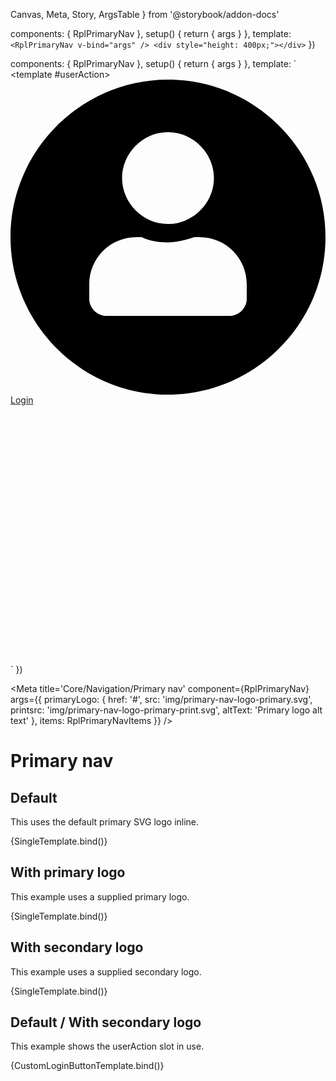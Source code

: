   Canvas,
  Meta,
  Story,
  ArgsTable
} from '@storybook/addon-docs'


  components: { RplPrimaryNav },
  setup() {
    return { args }
  },
  template: `
    <RplPrimaryNav v-bind="args" />
    <div style="height: 400px;"></div>
  `
})

  components: { RplPrimaryNav },
  setup() {
    return { args }
  },
  template: `
  <RplPrimaryNav v-bind="args" >
    <template #userAction>
      <a
        class="
          rpl-type-label-small
          rpl-type-weight-bold
          rpl-u-focusable-block
        "
        href="/login"
        target="_blank"
      >
        <span class="rpl-u-margin-r-2"
        ><span class="rpl-icon rpl-icon--size-s rpl-icon--icon-user-circle-filled" style="transform: translateY(2px);"
        ><svg xmlns="http://www.w3.org/2000/svg" viewBox="0 0 24 24" xml:space="preserve"><path d="M12 0C5.4 0 0 5.4 0 12s5.4 12 12 12 12-5.4 12-12S18.6 0 12 0zm0 4c1.9 0 3.5 1.6 3.5 3.5S13.9 11 12 11 8.5 9.4 8.5 7.5 10.1 4 12 4zm6 12.7c0 .7-.6 1.3-1.3 1.3H7.3c-.7 0-1.3-.6-1.3-1.3v-1.1c0-2 1.6-3.6 3.6-3.6h.4c.6.3 1.3.4 2 .4s1.4-.2 2-.4h.4c2 0 3.6 1.6 3.6 3.6v1.1z"></path><path d="M0 0h24v24H0z" style="fill: none;"></path></svg></span
        ></span
        >&NoBreak;<span>Login</span>
      </a>
    </template>
  </RplPrimaryNav>
  <div style="height: 400px;"></div>
  `
})

<Meta
  title='Core/Navigation/Primary nav'
  component={RplPrimaryNav}
  args={{
    primaryLogo: {
      href: '#',
      src: 'img/primary-nav-logo-primary.svg',
      printsrc: 'img/primary-nav-logo-primary-print.svg',
      altText: 'Primary logo alt text'
    },
    items: RplPrimaryNavItems
  }}
/>

# Primary nav

<ArgsTable of={RplPrimaryNav} />

## Default

This uses the default primary SVG logo inline.

<Canvas>
  <Story
    name='Default'
    play={a11yStoryCheck}
    parameters={{
      layout: 'fullscreen'
    }}
    args={{
      primaryLogo: {
        href: '#',
        altText: 'Primary logo alt text'
      }
    }}
  >
    {SingleTemplate.bind()}
  </Story>
</Canvas>

## With primary logo

This example uses a supplied primary logo.

<Canvas>
  <Story
    name='With primary logo'
    play={a11yStoryCheck}
    parameters={{
      layout: 'fullscreen'
    }}
  >
    {SingleTemplate.bind()}
  </Story>
</Canvas>

## With secondary logo

This example uses a supplied secondary logo.

<Canvas>
  <Story
    name='With secondary logo'
    play={a11yStoryCheck}
    parameters={{
      layout: 'fullscreen'
    }}
    args={{
      secondaryLogo: {
        href: '#',
        src: 'img/primary-nav-logo-secondary.svg',
        altText: 'Secondary logo alt text',
        printsrc: 'img/primary-nav-logo-secondary-print.svg'
      }
    }}
  >
    {SingleTemplate.bind()}
  </Story>
</Canvas>

## Default / With secondary logo

This example shows the userAction slot in use.

<Canvas>
  <Story
    name='With custom user action'
    play={a11yStoryCheck}
    parameters={{
      layout: 'fullscreen'
    }}
    args={{
      secondaryLogo: {
        href: '#',
        src: 'img/primary-nav-logo-secondary.svg',
        altText: 'Secondary logo alt text',
        printsrc: 'img/primary-nav-logo-secondary-print.svg'
      }
    }}
  >
    {CustomLoginButtonTemplate.bind()}
  </Story>
</Canvas>
